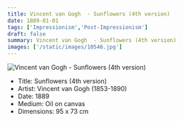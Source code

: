 ```yaml
---
title: Vincent van Gogh  - Sunflowers (4th version)
date: 1889-01-01
tags: ['Impressionism','Post-Impressionism']
draft: false
summary: Vincent van Gogh  - Sunflowers (4th version)
images: ['/static/images/10546.jpg']
---
```


![Vincent van Gogh  - Sunflowers (4th version)](/static/images/10546.jpg)

* Title: Sunflowers (4th version)
* Artist: Vincent van Gogh  (1853-1890)
* Date: 1889
* Medium: Oil on canvas
* Dimensions: 95 x 73 cm


